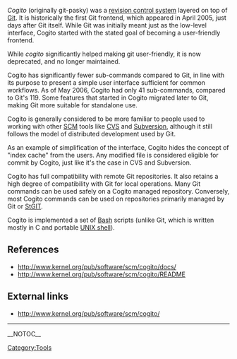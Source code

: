 ''Cogito'' (originally git-pasky) was a [[WikiPedia:Revision_control|revision control system]] layered on top of [[Git]].  It is historically the first Git frontend, which appeared in April 2005, just days after Git itself.  While Git was initially meant just as the low-level interface, Cogito started with the stated goal of becoming a user-friendly frontend.

While ''cogito'' significantly helped making git user-friendly, it is now deprecated, and no longer maintained.

Cogito has significantly fewer sub-commands compared to Git, in line with its purpose to present a simple user interface sufficient for common workflows.  As of May 2006, Cogito had only 41 sub-commands, compared to Git's 119.  Some features that started in Cogito migrated later to Git, making Git more suitable for standalone use.

Cogito is generally considered to be more familiar to people used to working with other [[SCM]] tools like [[WikiPedia:Concurrent_Versions_System|CVS]] and [[WikiPedia:Subversion_(software)|Subversion]], although it still follows the model of distributed development used by Git.

As an example of simplification of the interface, Cogito hides the concept of "index cache" from the users.  Any modified file is considered eligible for commit by Cogito, just like it's the case in CVS and Subversion.

Cogito has full compatibility with remote Git repositories.  It also retains a high degree of compatibility with Git for local operations.  Many Git commands can be used safely on a Cogito managed repository.  Conversely, most Cogito commands can be used on repositories primarily managed by Git or [[StGIT]].

Cogito is implemented a set of [[WikiPedia:Bash|Bash]] scripts (unlike Git, which is written mostly in C and portable [[WikiPedia:Unix_shell|UNIX shell]]).

== References ==
* http://www.kernel.org/pub/software/scm/cogito/docs/
* http://www.kernel.org/pub/software/scm/cogito/README

== External links ==
* http://www.kernel.org/pub/software/scm/cogito/

----
[[Category:Tools]]

__NOTOC__